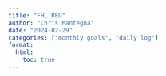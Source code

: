 ```yaml
---
title: "FHL REU"
author: "Chris Mantegna"
date: "2024-02-29"
categories: ["monthly goals", "daily log"]
format:
  html:
    toc: true
---
```

